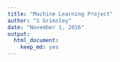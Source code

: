 ```yaml
---
title: "Machine Learning Project"
author: "S Grimsley"
date: "November 1, 2016"
output: 
  html_document: 
    keep_md: yes
---
```


